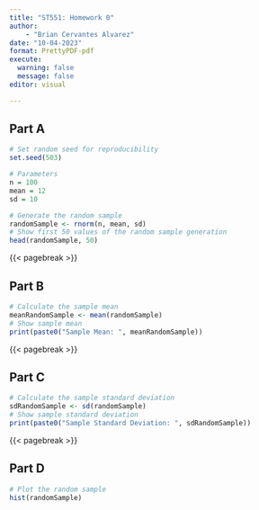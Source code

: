 ```yaml
---
title: "ST551: Homework 0"
author: 
    - "Brian Cervantes Alvarez"
date: "10-04-2023"
format: PrettyPDF-pdf
execute: 
  warning: false
  message: false
editor: visual

---
```


## Part A

```r
# Set random seed for reproducibility
set.seed(503)

# Parameters
n = 100
mean = 12
sd = 10

# Generate the random sample 
randomSample <- rnorm(n, mean, sd)
# Show first 50 values of the random sample generation
head(randomSample, 50)
```


{{< pagebreak >}}

## Part B

```r

# Calculate the sample mean
meanRandomSample <- mean(randomSample)
# Show sample mean
print(paste0("Sample Mean: ", meanRandomSample))

```

{{< pagebreak >}}

## Part C

```r
# Calculate the sample standard deviation
sdRandomSample <- sd(randomSample)
# Show sample standard deviation
print(paste0("Sample Standard Deviation: ", sdRandomSample))
```

{{< pagebreak >}}

## Part D

```r
# Plot the random sample
hist(randomSample)
```



